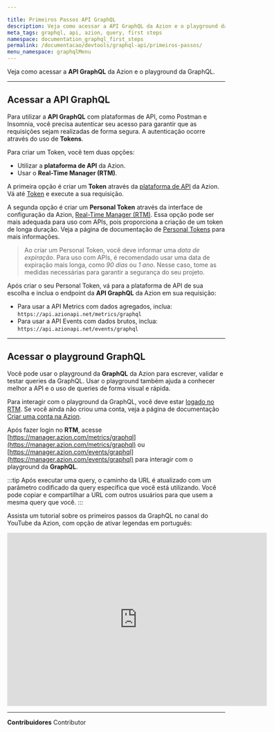 ```yaml
---

title: Primeiros Passos API GraphQL
description: Veja como acessar a API GraphQL da Azion e o playground da GraphQL.
meta_tags: graphql, api, azion, query, first steps
namespace: documentation_graphql_first_steps
permalink: /documentacao/devtools/graphql-api/primeiros-passos/
menu_namespace: graphqlMenu
---
```


Veja como acessar a **API GraphQL** da Azion e o playground da GraphQL.


---

## Acessar a API GraphQL

Para utilizar a **API GraphQL** com plataformas de API, como Postman e Insomnia, você precisa autenticar seu acesso para garantir que as requisições sejam realizadas de forma segura. A autenticação ocorre através do uso de **Tokens**.

Para criar um Token, você tem duas opções:

- Utilizar a **plataforma de API** da Azion.
- Usar o **Real-Time Manager (RTM)**.

A primeira opção é criar um **Token** através da [plataforma de API](https://api.azion.com/) da Azion. Vá até [Token](https://api.azion.com/#1b90377d-6f99-4f09-bf4a-9ed630a75afd) e execute a sua requisição.

A segunda opção é criar um **Personal Token** através da interface de configuração da Azion, [Real-Time Manager (RTM)](https://manager.azion.com/). Essa opção pode ser mais adequada para uso com APIs, pois proporciona a criação de um token de longa duração. Veja a página de documentação de [Personal Tokens](/pt-br/documentacao/produtos/gestao-de-contas/personal-tokens/) para mais informações.

> Ao criar um Personal Token, você deve informar uma *data de expiração*. Para uso com APIs, é recomendado usar uma data de expiração mais longa, como *90 dias* ou *1 ano*. Nesse caso, tome as medidas necessárias para garantir a segurança do seu projeto.

Após criar o seu Personal Token, vá para a plataforma de API de sua escolha e inclua o endpoint da **API GraphQL** da Azion em sua requisição:

- Para usar a API Metrics com dados agregados, inclua: `https://api.azionapi.net/metrics/graphql`
- Para usar a API Events com dados brutos, inclua: `https://api.azionapi.net/events/graphql`

---

## Acessar o playground GraphQL

Você pode usar o playground da **GraphQL** da Azion para escrever, validar e testar queries da GraphQL. Usar o playground também ajuda a conhecer melhor a API e o uso de queries de forma visual e rápida.

Para interagir com o playground da GraphQL, você deve estar [logado no RTM](https://manager.azion.com/). Se você ainda não criou uma conta, veja a página de documentação [Criar uma conta na Azion](/pt-br/documentacao/produtos/gestao-de-contas/criar-conta/).

Após fazer login no **RTM**, acesse [https://manager.azion.com/metrics/graphql](https://manager.azion.com/metrics/graphql) ou [https://manager.azion.com/events/graphql](https://manager.azion.com/events/graphql) para interagir com o playground da **GraphQL**.

:::tip
Após executar uma query, o caminho da URL é atualizado com um parâmetro codificado da query específica que você está utilizando. Você pode copiar e compartilhar a URL com outros usuários para que usem a mesma query que você.
:::

Assista um tutorial sobre os primeiros passos da GraphQL no canal do YouTube da Azion, com opção de ativar legendas em português:

<iframe
   src="https://www.youtube.com/embed/MMBYchMS5MM"
   loading="lazy"
   width="600"
   height="400"
   title="First Steps with GraphQL"
   frameborder="0"
   allow="accelerometer; autoplay; clipboard-write; encrypted-media; gyroscope; picture-in-picture; web-share"
   allowfullscreen></iframe>





---


**Contribuidores** <ContributorList>Contributor</ContributorList>
